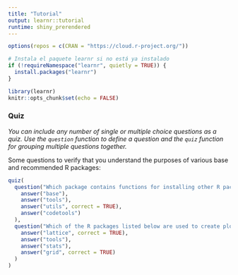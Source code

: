 ```yaml
---
title: "Tutorial"
output: learnr::tutorial
runtime: shiny_prerendered
---
```


```r
options(repos = c(CRAN = "https://cloud.r-project.org/"))

# Instala el paquete learnr si no está ya instalado
if (!requireNamespace("learnr", quietly = TRUE)) {
  install.packages("learnr")
}

library(learnr)
knitr::opts_chunk$set(echo = FALSE)
```

### Quiz

*You can include any number of single or multiple choice questions as a quiz. Use the `question` function to define a question and the `quiz` function for grouping multiple questions together.*

Some questions to verify that you understand the purposes of various base and recommended R packages:

```r
quiz(
  question("Which package contains functions for installing other R packages?",
    answer("base"),
    answer("tools"),
    answer("utils", correct = TRUE),
    answer("codetools")
  ),
  question("Which of the R packages listed below are used to create plots?",
    answer("lattice", correct = TRUE),
    answer("tools"),
    answer("stats"),
    answer("grid", correct = TRUE)
  )
)
```

